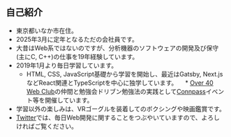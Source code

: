 ## 自己紹介

* 東京都いなか市在住。
* 2025年3月に定年となるただの会社員です。
* 大昔はWeb系ではないのですが、分析機器のソフトウェアの開発及び保守(主にC, C++)の仕事を19年経験しています。
* 2019年1月より毎日学習しています。
  * HTML, CSS, JavaScript基礎から学習を開始し、最近はGatsby, Next.jsなどReact関連とTypeScriptを中心に独学しています。
　* [Over 40 Web Club](https://over40web.club)の仲間と勉強会ドリブン勉強法の実践として[Connpass](https://over40webclub.connpass.com/)イベント等を開催しています。
* 学習以外の楽しみは、VRゴーグルを装着してのボクシングや映画鑑賞です。
* [Twitter](https://twitter.com/pitang1965)では、毎日Web開発に関することをつぶやいていますので、よろしければご覧ください。